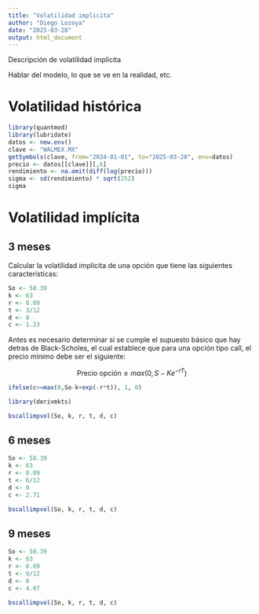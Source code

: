 ```yaml
---
title: "Volatilidad implicita"
author: "Diego Lozoya"
date: "2025-03-28"
output: html_document
---
```


Descripción de volatilidad implicita

Hablar del modelo, lo que se ve en la realidad, etc.

# Volatilidad histórica

```r
library(quantmod)
library(lubridate)
datos <- new.env()
clave <- "WALMEX.MX"
getSymbols(clave, from="2024-01-01", to="2025-03-28", env=datos)
precio <- datos[[clave]][,6]
rendimiento <- na.omit(diff(log(precio)))
sigma <- sd(rendimiento) * sqrt(252)
sigma
```

# Volatilidad implícita

## 3 meses

Calcular la volatilidad implicita de una opción que tiene las siguientes características:

```r
So <- 58.39
k <- 63
r <- 0.09
t <- 3/12
d <- 0
c <- 1.23
```

Antes es necesario determinar si se cumple el supuesto básico que hay detras de Black-Scholes, el cual establece que para una opción tipo call, el precio mínimo debe ser el siguiente:

$$\text{Precio opción}\geq max(0,S-Ke^{-rT})$$
```r
ifelse(c>=max(0,So-k+exp(-r*t)), 1, 0)
```

```r
library(derivmkts)

bscallimpvol(So, k, r, t, d, c)
```

## 6 meses

```r
So <- 58.39
k <- 63
r <- 0.09
t <- 6/12
d <- 0
c <- 2.71

bscallimpvol(So, k, r, t, d, c)
```

## 9 meses

```r
So <- 58.39
k <- 63
r <- 0.09
t <- 9/12
d <- 0
c <- 4.07

bscallimpvol(So, k, r, t, d, c)
```












